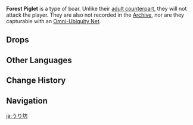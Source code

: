 {{Wildlife Infobox
|type     = 
|image    = Wildlife Forest Piglet Wild.png
|family   = Beasts
|group    = Boars
|location = [[Mondstadt]]<br />[[Liyue]]
}}
'''Forest Piglet''' is a type of boar. Unlike their [[Forest Boar|adult counterpart]], they will not attack the player. They are also not recorded in the [[Archive]], nor are they capturable with an [[Omni-Ubiquity Net]].

==Drops==
{{Card|Raw Meat|2}}

==Other Languages==
{{Other Languages
|en      = Forest Piglet
|zhs     = 小野林猪
|zhs_rm  = Xiǎo-yělínzhū
|zht     = 小野林豬
|zht_rm  = Xiǎo-yělínzhū
|zh_tl   = Small Wild Forest Boar
|ja      = うり坊
|ja_rm   = Uri-bou
|ja_tl   = Wild Boar Piglet
|ko      = 새끼 숲멧돼지
|ko_rm   = Saekki Supmetdwaeji
|ko_tl   = Baby Forest Wild Boar
|es      = Jabato salvaje
|es_tl   = Wild Boar
|fr      = Marcassin des forêts
|fr_tl   = Forest {{wt|marcassin#English|Marcassin}}
|ru      = Лесной кабанчик
|ru_tl   = Forest Piglet
|th      = Forest Piglet
|vi      = Heo Rừng Nhỏ
|vi_tl   = 
|de      = Waldschweinferkel
|de_tl   = Forest Piglet
|id      = Forest Piglet
|pt      = Cria de Javali do Bosque
|pt_tl   = 
|tr      = Orman Domuzu Yavrusu
|tr_tl   = 
|it      = Cinghialetto della foresta
|it_tl   = 
}}

==Change History==
{{Change History|1.0}}

==Navigation==
{{Wildlife Navbox}}

[[ja:うり坊]]